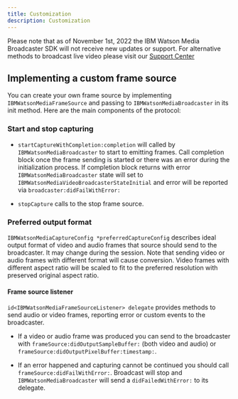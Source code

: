 ```yaml
---
title: Customization
description: Customization
---
```


<InlineNotification kind="warning">

Please note that as of November 1st, 2022 the IBM Watson Media Broadcaster SDK will not receive new updates or support. For alternative methods to broadcast live video please visit our [Support Center](https://support.video.ibm.com/hc/en-us/categories/200545448-Broadcasting-on-IBM-Watson-Media)

</InlineNotification>

## Implementing a custom frame source

You can create your own frame source by implementing `IBMWatsonMediaFrameSource` and passing to `IBMWatsonMediaBroadcaster` in its init method. Here are the main components of the protocol:

### Start and stop capturing

- `startCaptureWithCompletion:completion` will called by `IBMWatsonMediaBroadcaster` to start to emitting frames. Call completion block once the frame sending is started or there was an error during the initialization process. If completion block returns with error `IBMWatsonMediaBroadcaster` state will set to `IBMWatsonMediaVideoBroadcasterStateInitial` and error will be reported via `broadcaster:didFailWithError:`

- `stopCapture` calls to the stop frame source.

### Preferred output format

`IBMWatsonMediaCaptureConfig *preferredCaptureConfig` describes ideal output format of video and audio frames that source should send to the broadcaster. It may change during the session. Note that sending video or audio frames with different format will cause conversion. Video frames with different aspect ratio will be scaled to fit to the preferred resolution with preserved original aspect ratio.

#### Frame source listener

`id<IBMWatsonMediaFrameSourceListener> delegate` provides methods to send audio or video frames, reporting error or custom events to the broadcaster.

- If a video or audio frame was produced you can send to the broadcaster with `frameSource:didOutputSampleBuffer:` (both video and audio) or `frameSource:didOutputPixelBuffer:timestamp:`.

- If an error happened and capturing cannot be continued you should call `frameSource:didFailWithError:`. Broadcast will stop and `IBMWatsonMediaBroadcaster` will send a `didFailedWithError:` to its delegate.
